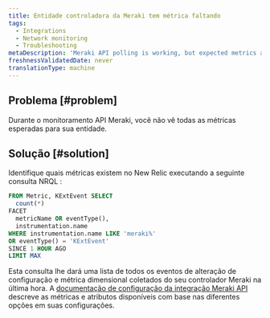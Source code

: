 ```yaml
---
title: Entidade controladora da Meraki tem métrica faltando
tags:
  - Integrations
  - Network monitoring
  - Troubleshooting
metaDescription: 'Meraki API polling is working, but expected metrics are missing.'
freshnessValidatedDate: never
translationType: machine
---
```


## Problema [#problem]

Durante o monitoramento API Meraki, você não vê todas as métricas esperadas para sua entidade.

## Solução [#solution]

Identifique quais métricas existem no New Relic executando a seguinte consulta NRQL :

```sql
FROM Metric, KExtEvent SELECT
  count(*)
FACET
  metricName OR eventType(),
  instrumentation.name
WHERE instrumentation.name LIKE 'meraki%'
OR eventType() = 'KExtEvent'
SINCE 1 HOUR AGO
LIMIT MAX
```

Esta consulta lhe dará uma lista de todos os eventos de alteração de configuração e métrica dimensional coletados do seu controlador Meraki na última hora. A [documentação de configuração da integração Meraki API ](/docs/network-performance-monitoring/advanced/advanced-config/#meraki)descreve as métricas e atributos disponíveis com base nas diferentes opções em suas configurações.
